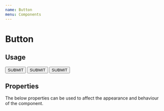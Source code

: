 ---
name: Button
menu: Components
---


# Button

## Usage

<Playground>
  <Button >SUBMIT</Button>
   <Button bg='red'>SUBMIT</Button>
   <Button bg='green'>SUBMIT</Button>
</Playground>

## Properties

The below properties can be used to affect the appearance and behaviour of the component.

<PropsTable of={Button} />
